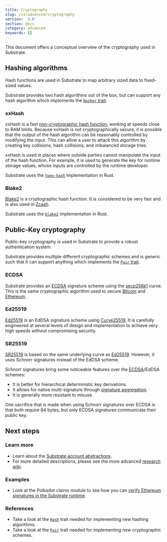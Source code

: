 ---
title: Cryptography
slug: /v3/advanced/cryptography
version: '3.0'
section: docs
category: advanced
keywords: []
---

This document offers a conceptual overview of the cryptography used in Substrate.

## Hashing algorithms

Hash functions are used in Substrate to map arbitrary sized data to fixed-sized values.

Substrate provides two hash algorithms out of the box, but can support any hash algorithm which
implements the [`Hasher` trait](/rustdocs/latest/sp_core/trait.Hasher.html).

### xxHash

xxHash is a fast [non-cryptographic hash function](https://en.wikipedia.org/wiki/Hash_function),
working at speeds close to RAM limits. Because xxHash is not cryptographically secure, it is
possible that the output of the hash algorithm can be reasonably controlled by modifying the input.
This can allow a user to attack this algorithm by creating key collisions, hash collisions, and
imbalanced storage tries.

xxHash is used in places where outside parties cannot manipulate the input of the hash function. For
example, it is used to generate the key for runtime storage values, whose inputs are controlled by
the runtime developer.

Substrate uses the [`twox-hash`](https://github.com/shepmaster/twox-hash) implementation in Rust.

### Blake2

[Blake2](<https://en.wikipedia.org/wiki/BLAKE_(hash_function)#BLAKE2>) is a cryptographic hash
function. It is considered to be very fast and is also used in
[Zcash](https://en.wikipedia.org/wiki/Zcash).

Substrate uses the [`blake2`](https://docs.rs/blake2/) implementation in Rust.

## Public-Key cryptography

Public-key cryptography is used in Substrate to provide a robust authentication system.

Substrate provides multiple different cryptographic schemes and is generic such that it can support
anything which implements the
[`Pair` trait](/rustdocs/latest/sp_core/crypto/trait.Pair.html).

### ECDSA

Substrate provides an
[ECDSA](https://en.wikipedia.org/wiki/Elliptic_Curve_Digital_Signature_Algorithm) signature scheme
using the [secp256k1](https://en.bitcoin.it/wiki/Secp256k1) curve. This is the same cryptographic
algorithm used to secure [Bitcoin](https://en.wikipedia.org/wiki/Bitcoin) and
[Ethereum](https://en.wikipedia.org/wiki/Ethereum).

### Ed25519

[Ed25519](https://en.wikipedia.org/wiki/EdDSA#Ed25519) is an EdDSA signature scheme using
[Curve25519](https://en.wikipedia.org/wiki/Curve25519). It is carefully engineered at several levels
of design and implementation to achieve very high speeds without compromising security.

### SR25519

[SR25519](https://research.web3.foundation/en/latest/polkadot/keys/1-accounts-more.html) is based on the
same underlying curve as [Ed25519](#ed25519). However, it uses Schnorr signatures instead of the
EdDSA scheme.

Schnorr signatures bring some noticeable features over the [ECDSA](#ecdsa)/EdDSA schemes:

- It is better for hierarchical deterministic key derivations.
- It allows for native multi-signature through
  [signature aggregation](https://bitcoincore.org/en/2017/03/23/schnorr-signature-aggregation/).
- It is generally more resistant to misuse.

One sacrifice that is made when using Schnorr signatures over ECDSA is that both require 64 bytes,
but only ECDSA signatures communicate their public key.

## Next steps

### Learn more

- Learn about the [Substrate account abstractions](/v3/concepts/account-abstractions).
- For more detailed descriptions, please see the more advanced
  [research wiki](https://research.web3.foundation).

### Examples

- Look at the Polkadot claims module to see how you can
  [verify Ethereum signatures in the Substrate runtime](https://github.com/paritytech/polkadot/blob/master/runtime/common/src/claims.rs).

### References

- Take a look at the
  [`Hash`](/rustdocs/latest/sp_runtime/traits/trait.Hash.html) trait needed for
  implementing new hashing algorithms.
- Take a look at the [`Pair`](/rustdocs/latest/sp_core/crypto/trait.Pair.html)
  trait needed for implementing new cryptographic schemes.
